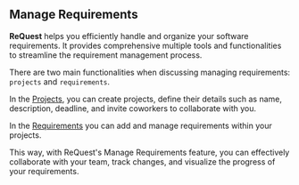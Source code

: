 ## Manage Requirements

**ReQuest** helps you efficiently handle and organize your software requirements. It provides comprehensive multiple tools and functionalities to streamline the requirement management process.

There are two main functionalities when discussing managing requirements: `projects` and `requirements`.

In the [Projects](/features/manage-requirements/projects), you can create projects, define their details such as name, description, deadline, and invite coworkers to collaborate with you.

In the [Requirements](/features/manage-requirements/requirements) you can add and manage requirements within your projects.

This way, with ReQuest's Manage Requirements feature, you can effectively collaborate with your team, track changes, and visualize the progress of your requirements.
